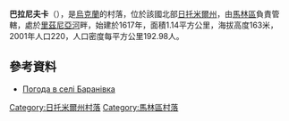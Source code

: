 {{no footnotes|time=2015-10-07T03:26:27+00:00}}
{{coord|50|52|29|N|29|13|21|E|scale:30000|display=title}}

'''巴拉尼夫卡'''（{{lang-uk|Баранівка}}），是[[烏克蘭|烏克蘭]]的村落，位於該國北部[[日托米爾州|日托米爾州]]，由[[馬林區|馬林區]]負責管轄，處於[[里茲尼亞河|里茲尼亞河]]畔，始建於1617年，面積1.14平方公里，海拔高度163米，2001年人口220，人口密度每平方公里192.98人。

==參考資料==
* [http://weather.in.ua/ua/zhitomirskaja/653 Погода в селі Баранівка]{{Wayback|url=http://weather.in.ua/ua/zhitomirskaja/653 |date=20160305073520 }}

{{DEFAULTSORT:Баранівка}}
[[Category:日托米爾州村落|Category:日托米爾州村落]]
[[Category:馬林區村落|Category:馬林區村落]]


{{Zhytomyr-geo-stub}}